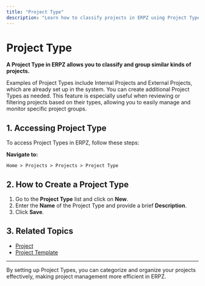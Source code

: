 ```yaml
---
title: "Project Type"
description: "Learn how to classify projects in ERPZ using Project Types."
---
```


# Project Type

**A Project Type in ERPZ allows you to classify and group similar kinds of projects.** 

Examples of Project Types include Internal Projects and External Projects, which are already set up in the system. You can create additional Project Types as needed. This feature is especially useful when reviewing or filtering projects based on their types, allowing you to easily manage and monitor specific project groups.

## 1. Accessing Project Type

To access Project Types in ERPZ, follow these steps:

**Navigate to:**

`Home > Projects > Projects > Project Type`

## 2. How to Create a Project Type

1. Go to the **Project Type** list and click on **New**.
2. Enter the **Name** of the Project Type and provide a brief **Description**.
3. Click **Save**.

## 3. Related Topics

- [Project](/project/projects-essentials/project)
- [Project Template](/project/projects-essentials/project-template)

---

By setting up Project Types, you can categorize and organize your projects effectively, making project management more efficient in ERPZ.
